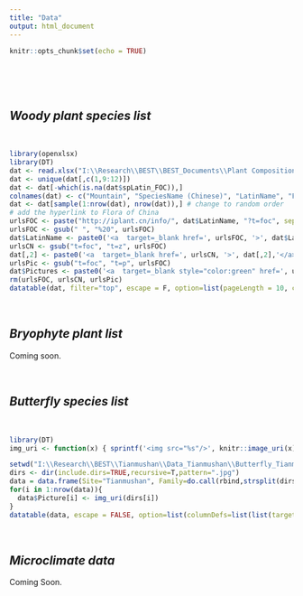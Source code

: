 ```yaml
---
title: "Data"
output: html_document
---
```


```r
knitr::opts_chunk$set(echo = TRUE)
```

<br> <br> <br>

<p style="color:darkgreen">

## ***Woody plant species list***

</p>

<br>

```r
library(openxlsx)
library(DT)
dat <- read.xlsx("I:\\Research\\BEST\\BEST_Documents\\Plant Composition Data Summary_AllSites.xlsx")
dat <- unique(dat[,c(1,9:12)])
dat <- dat[-which(is.na(dat$spLatin_FOC)),]
colnames(dat) <- c("Mountain", "SpeciesName (Chinese)", "LatinName", "Family", "Genus")
dat <- dat[sample(1:nrow(dat), nrow(dat)),] # change to random order
# add the hyperlink to Flora of China
urlsFOC <- paste("http://iplant.cn/info/", dat$LatinName, "?t=foc", sep="")
urlsFOC <- gsub(" ", "%20", urlsFOC)
dat$LatinName <- paste0('<a  target=_blank href=', urlsFOC, '>', dat$LatinName,'</a>' )
urlsCN <- gsub("t=foc", "t=z", urlsFOC)
dat[,2] <- paste0('<a  target=_blank href=', urlsCN, '>', dat[,2],'</a>' )
urlsPic <- gsub("t=foc", "t=p", urlsFOC)
dat$Pictures <- paste0('<a  target=_blank style="color:green" href=', urlsPic, '>',"Pictures",'</a>' )
rm(urlsFOC, urlsCN, urlsPic)
datatable(dat, filter="top", escape = F, option=list(pageLength = 10, columnDefs=list(list(targets=6, class="dt-center"))))%>%formatStyle(columns = 3, fontStyle = "italic")
```

<br>

<p style="color:darkgreen">

## ***Bryophyte plant list***
Coming soon.
</p>

<br>

<p style="color:darkgreen">

## ***Butterfly species list***

</p>

<br>

```r
library(DT)
img_uri <- function(x) { sprintf('<img src="%s"/>', knitr::image_uri(x)) }

setwd("I:\\Research\\BEST\\Tianmushan\\Data_Tianmushan\\Butterfly_Tianmushan\\Data_Final\\生态照")
dirs <- dir(include.dirs=TRUE,recursive=T,pattern=".jpg")
data = data.frame(Site="Tianmushan", Family=do.call(rbind,strsplit(dirs,"/"))[,1], Name_Chinese=unlist(strsplit(do.call(rbind,strsplit(do.call(rbind,strsplit(dirs,"/"))[,2],"_"))[,2],".jpg")), Name_Latin=do.call(rbind,strsplit(do.call(rbind,strsplit(dirs,"/"))[,2],"_"))[,1], Picture=NA)
for(i in 1:nrow(data)){
  data$Picture[i] <- img_uri(dirs[i])
}
datatable(data, escape = FALSE, option=list(columnDefs=list(list(targets=1:5, class="dt-center"))))%>%formatStyle(columns = 4, fontStyle = "italic")
```

<br>

<p style="color:darkgreen">

## ***Microclimate data***

Coming Soon.

</p>

<br>